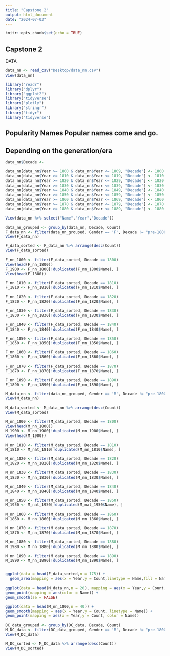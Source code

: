 ```yaml
---
title: "Capstone 2"
output: html_document
date: "2024-07-03"
---
```


```r
knitr::opts_chunk$set(echo = TRUE)
```

## Capstone 2

DATA

```r
data_nn <- read_csv("Desktop/data_nn.csv")
View(data_nn)
```

```r
library("readr")
library("dplyr")
library("ggplot2")
library("tidyverse")
library("plotly")
library("stringr")
library("tidyr")
library("tidyverse")
```

## Popularity Names Popular names come and go. 

## Depending on the generation/era

```r
data_nn$Decade <- 

data_nn[data_nn$Year >= 1800 & data_nn$Year <= 1809, "Decade"] <- 1800
data_nn[data_nn$Year >= 1810 & data_nn$Year <= 1819, "Decade"] <- 1810
data_nn[data_nn$Year >= 1820 & data_nn$Year <= 1829, "Decade"] <- 1820
data_nn[data_nn$Year >= 1830 & data_nn$Year <= 1839, "Decade"] <- 1830
data_nn[data_nn$Year >= 1840 & data_nn$Year <= 1849, "Decade"] <- 1840
data_nn[data_nn$Year >= 1850 & data_nn$Year <= 1859, "Decade"] <- 1850
data_nn[data_nn$Year >= 1860 & data_nn$Year <= 1869, "Decade"] <- 1860
data_nn[data_nn$Year >= 1870 & data_nn$Year <= 1879, "Decade"] <- 1870
data_nn[data_nn$Year >= 1880 & data_nn$Year <= 1889, "Decade"] <- 1880

View(data_nn %>% select("Name","Year","Decade"))
```

```r
data_nn_grouped <- group_by(data_nn, Decade, Count)
F_data_nn <- filter(data_nn_grouped, Gender == 'F', Decade != "pre-1800" & Decade != "1900s")
View(F_data_nn)
```

```r
F_data_sorted <- F_data_nn %>% arrange(desc(Count))
View(F_data_sorted)

F_nn_1800 <- filter(F_data_sorted, Decade == 1800)
View(head(F_nn_1800))
F_1900 <- F_nn_1800[!duplicated(F_nn_1800$Name), ]
View(head(F_1800))

F_nn_1810 <- filter(F_data_sorted, Decade == 1810)
F_1810 <- F_nn_1810[!duplicated(F_nn_1810$Name), ]

F_nn_1820 <- filter(F_data_sorted, Decade == 1820)
F_1820 <- F_nn_1820[!duplicated(F_nn_1820$Name), ]

F_nn_1830 <- filter(F_data_sorted, Decade == 1830)
F_1830 <- F_nn_1830[!duplicated(F_nn_1830$Name), ]

F_nn_1840 <- filter(F_data_sorted, Decade == 1840)
F_1840 <- F_nn_1840[!duplicated(F_nn_1840$Name), ]

F_nn_1850 <- filter(F_data_sorted, Decade == 1850)
F_1850 <- F_nn_1850[!duplicated(F_nn_1850$Name), ]

F_nn_1860 <- filter(F_data_sorted, Decade == 1860)
F_1860 <- F_nn_1860[!duplicated(F_nn_1860$Name), ]

F_nn_1870 <- filter(F_data_sorted, Decade == 1870)
F_1870 <- F_nn_1870[!duplicated(F_nn_1870$Name), ]

F_nn_1890 <- filter(F_data_sorted, Decade == 1890)
F_1890 <- F_nn_1890[!duplicated(F_nn_1890$Name), ]
```

```r
M_data_nn <- filter(data_nn_grouped, Gender == 'M', Decade != "pre-1800" & Decade != "1900s")
View(M_data_nn)
```

```r
M_data_sorted <- M_data_nn %>% arrange(desc(Count))
View(M_data_sorted)

M_nn_1800 <- filter(M_data_sorted, Decade == 1800)
View(head(M_nn_1800))
M_1900 <- M_nn_1900[!duplicated(M_nn_1900$Name), ]
View(head(M_1900))

M_nn_1810 <- filter(M_data_sorted, Decade == 1810)
M_1810 <- M_nat_1810[!duplicated(M_nn_1810$Name), ]

M_nn_1820 <- filter(M_data_sorted, Decade == 1820)
M_1820 <- M_nn_1820[!duplicated(M_nn_1820$Name), ]

M_nn_1830 <- filter(M_data_sorted, Decade == 1830)
M_1830 <- M_nn_1830[!duplicated(M_nn_1830$Name), ]

M_nn_1840 <- filter(M_data_sorted, Decade == 1840)
M_1840 <- M_nn_1840[!duplicated(M_nn_1840$Name), ]

M_nn_1850 <- filter(M_data_sorted, Decade == 1850)
M_1950 <- M_nat_1950[!duplicated(M_nat_1950$Name), ]

M_nn_1860 <- filter(M_data_sorted, Decade == 1860)
M_1860 <- M_nn_1860[!duplicated(M_nn_1860$Name), ]

M_nn_1870 <- filter(M_data_sorted, Decade == 1870)
M_1870 <- M_nn_1870[!duplicated(M_nn_1870$Name), ]

M_nn_1880 <- filter(M_data_sorted, Decade == 1880)
M_1980 <- M_nn_1880[!duplicated(M_nn_1880$Name), ]

M_nn_1890 <- filter(M_data_sorted, Decade == 1890)
M_1890 <- M_nn_1890[!duplicated(M_nn_1890$Name), ]

```

```{}
```

```r
ggplot(data = head(F_data_sorted,n = 175)) +
  geom_area(mapping = aes(x = Year,y = Count,linetype = Name,fill = Name))

```

```r
ggplot(data = head(M_data_nn,n = 20), mapping = aes(x = Year,y = Count, group = Decade)) +
geom_point(mapping = aes(color = Name)) +
geom_smooth(se = FALSE)

ggplot(data = head(M_nn_1800,n = 40)) +
geom_smooth(mapping = aes(x = Year,y = Count, linetype = Name)) +
geom_point(mapping = aes(x = Year,y = Count, color = Name))
```

```r
DC_data_grouped <- group_by(DC_data, Decade, Count)
M_DC_data <- filter(DC_data_grouped, Gender == 'M', Decade != "pre-1800" & Decade != "1900s")
View(M_DC_data)

M_DC_sorted <- M_DC_data %>% arrange(desc(Count))
View(M_DC_sorted)
```
